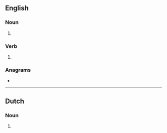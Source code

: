{{also|TASers|Tasers}}
==English==

===Noun===
{{head|en|noun form}}

# {{plural of|en|taser}}

===Verb===
{{head|en|verb form}}

# {{en-third-person singular of|taser}}

===Anagrams===
* {{anagrams|en|a=aersst|Sastre|Saters|Tesars|assert|asters|reasts|setars|stares|stears|tarses}}

----

==Dutch==

===Noun===
{{head|nl|noun form}}

# {{plural of|nl|taser}}